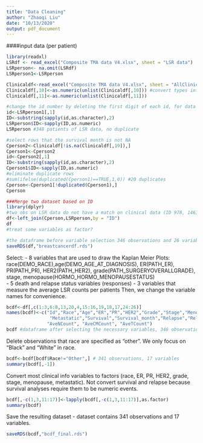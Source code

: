 ```yaml
---
title: "Data Cleaning"
author: "Zhaoqi Liu"
date: "10/13/2020"
output: pdf_document
---
```

####input data (per patient)
```r
library(readxl)
LSRdf <- read_excel("Composite TMA data V4.xlsx", sheet = "LSR data")
LSRperson<- na.omit(LSRdf)
LSRperson1<-LSRperson

Clinicaldf<-read_excel("Composite TMA data V4.xlsx", sheet = "AllClinicalInfo")
Clinicaldf[,10]<-as.numeric(unlist(Clinicaldf[,10])) #convert types into number from character 
Clinicaldf[,11]<-as.numeric(unlist(Clinicaldf[,11]))
```

```r
#change the id number by deleting the first digit of each id, for data merging 
id<-LSRperson1[,1]
ID<-substring(sapply(id,as.character),2)
LSRperson$ID<-sapply(ID,as.numeric)
LSRperson #348 patients of LSR data, no duplicate
```

```r
#select rows that the survival month is not NA
Cperson2<-Clinicaldf[!is.na(Clinicaldf[,19]),] 
Cperson1<-Cperson2
id<-Cperson2[,1]
ID<-substring(sapply(id,as.character),2)
Cperson1$ID<-sapply(ID,as.numeric)
#eliminate duplicate rows 
#sum(ifelse(duplicated(Cperson1)==TRUE,1,0)) #20 duplicates
Cperson<-Cperson1[!duplicated(Cperson1),]
Cperson
```

```r
###Merge two dataset based on ID 
library(dplyr)
#two obs on LSR data do not have a match on clinical data (ID 978, 1463)
df<-left_join(Cperson,LSRperson,by = "ID")
df
#treat some variables as factor? 
```


```r
#the dataframe before variable selection 346 observations and 26 variables
saveRDS(df,"breastcancerdf.rds")
```


Select: 
- 8 variables that are used to draw the Kaplan Meier Plots:
race(DEMO_RACE),age(DEMO_AGE_AT_DIAGNOSIS), ER(PATH_ER), PR(PATH_PR), HER2(PATH_HER2), grade(PATH_SURGERYOVERALLGRADE), stage, menopause(HORMO_HORMO_MENOPAUSESTATUS)  
- 5 death and relapse status variables (responses) 
- 3 variables that measure the average LSR counts per patients
Then, we change the variable names for convenience. 
```r
bcdf<-df[,c(1:3,6:8,13,20,4,15:16,19,18,17,24:26)]
names(bcdf)<-c("Id","Race","Age","ER","PR","HER2","Grade","Stage","Menopause",
                "Metastatic","Survival","Survival_month","Relapse","Relapse_month",
               "AveNCount", "AveCMCount", "AveTCount")
bcdf #dataframe after selecting the necessary variables, 346 observations and 17 variables

```


Delete observations that race are specified as "other". We only focus on "Black" and "White" in race.  
```r
bcdf<-bcdf[bcdf$Race!="Other",] # 341 observations, 17 variables
summary(bcdf[,-1])
```

Convert most clinical info variables to factors (race, ER, PR, HER2, grade, stage, menopause, metastatic). Not convert survival and relapse because survival analyses require them to be numeric events.

```r
bcdf[,-c(1,3,11:17)]<-lapply(bcdf[,-c(1,3,11:17)],as.factor)
summary(bcdf)
```

Save the resulting dataset 
- dataset contains 341 observations and 17 variables.
```r
saveRDS(bcdf,"bcdf_final.rds")
```


